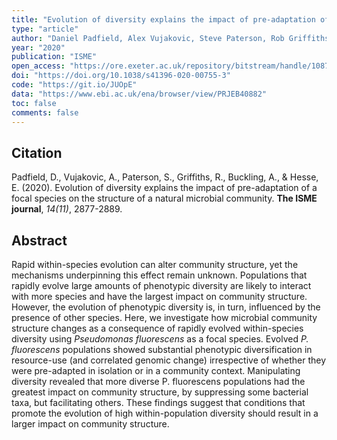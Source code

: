 ```yaml
---
title: "Evolution of diversity explains the impact of pre-adaptation of a focal species on the structure of a natural microbial community"
type: "article"
author: "Daniel Padfield, Alex Vujakovic, Steve Paterson, Rob Griffiths, Angus Buckling, Elze Hesse"
year: "2020"
publication: "ISME"
open_access: "https://ore.exeter.ac.uk/repository/bitstream/handle/10871/123029/padfield_2020_preadapt_soil_diversity_isme_accepted_ORE.pdf?sequence=2&isAllowed=y"
doi: "https://doi.org/10.1038/s41396-020-00755-3"
code: "https://git.io/JUOpE"
data: "https://www.ebi.ac.uk/ena/browser/view/PRJEB40882"
toc: false
comments: false
---
```


## Citation

Padfield, D., Vujakovic, A., Paterson, S., Griffiths, R., Buckling, A., & Hesse, E. (2020). Evolution of diversity explains the impact of pre-adaptation of a focal species on the structure of a natural microbial community. **The ISME journal**, *14(11)*, 2877-2889.

## Abstract

Rapid within-species evolution can alter community structure, yet the mechanisms underpinning this effect remain unknown. Populations that rapidly evolve large amounts of phenotypic diversity are likely to interact with more species and have the largest impact on community structure. However, the evolution of phenotypic diversity is, in turn, influenced by the presence of other species. Here, we investigate how microbial community structure changes as a consequence of rapidly evolved within-species diversity using *Pseudomonas fluorescens* as a focal species. Evolved *P. fluorescens* populations showed substantial phenotypic diversification in resource-use (and correlated genomic change) irrespective of whether they were pre-adapted in isolation or in a community context. Manipulating diversity revealed that more diverse P. fluorescens populations had the greatest impact on community structure, by suppressing some bacterial taxa, but facilitating others. These findings suggest that conditions that promote the evolution of high within-population diversity should result in a larger impact on community structure.

